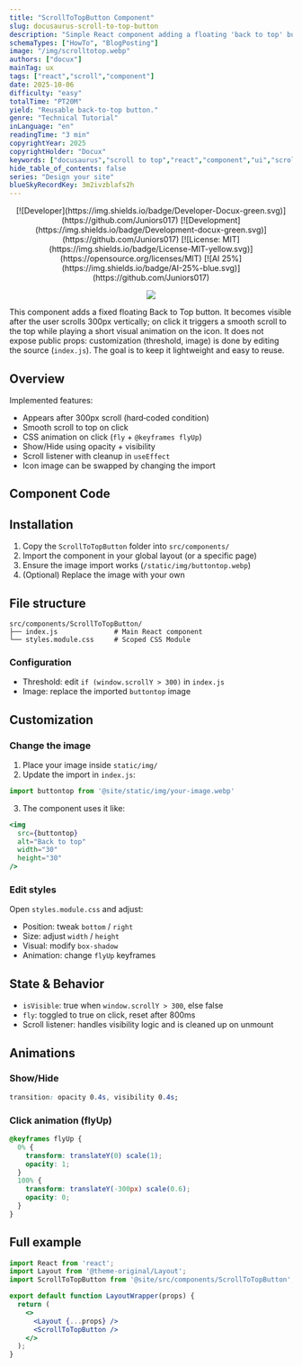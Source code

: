 ```yaml
---
title: "ScrollToTopButton Component"
slug: docusaurus-scroll-to-top-button
description: "Simple React component adding a floating 'back to top' button with delayed appearance (after scrolling 300px), click animation and smooth scroll behavior in Docusaurus."
schemaTypes: ["HowTo", "BlogPosting"]
image: "/img/scrolltotop.webp"
authors: ["docux"]
mainTag: ux
tags: ["react","scroll","component"]
date: 2025-10-06
difficulty: "easy"
totalTime: "PT20M"
yield: "Reusable back-to-top button."
genre: "Technical Tutorial"
inLanguage: "en"
readingTime: "3 min"
copyrightYear: 2025
copyrightHolder: "Docux"
keywords: ["docusaurus","scroll to top","react","component","ui","scroll"]
hide_table_of_contents: false
series: "Design your site"
blueSkyRecordKey: 3m2ivzblafs2h
---
```


<center>
<div>
[![Developer](https://img.shields.io/badge/Developer-Docux-green.svg)](https://github.com/Juniors017)
[![Development](https://img.shields.io/badge/Development-docux-green.svg)](https://github.com/Juniors017)
[![License: MIT](https://img.shields.io/badge/License-MIT-yellow.svg)](https://opensource.org/licenses/MIT)
[![AI 25%](https://img.shields.io/badge/AI-25%-blue.svg)](https://github.com/Juniors017)

![](/img/scrolltotop.webp)
</div>
</center>

This component adds a fixed floating Back to Top button. It becomes visible after the user scrolls 300px vertically; on click it triggers a smooth scroll to the top while playing a short visual animation on the icon. It does not expose public props: customization (threshold, image) is done by editing the source (`index.js`). The goal is to keep it lightweight and easy to reuse.
<!--truncate-->

## Overview

Implemented features:
- Appears after 300px scroll (hard‑coded condition)
- Smooth scroll to top on click
- CSS animation on click (`fly` + `@keyframes flyUp`)
- Show/Hide using opacity + visibility
- Scroll listener with cleanup in `useEffect`
- Icon image can be swapped by changing the import


## Component Code
<Snippet filename="src/components/ScrollToTopButton/index.js" source="src/components/ScrollToTopButton/index.js" />


<Snippet filename="src/components/ScrollToTopButton/styles.module.css" source="src/components/ScrollToTopButton/styles.module.css" />


## Installation

1. Copy the `ScrollToTopButton` folder into `src/components/`
2. Import the component in your global layout (or a specific page)
3. Ensure the image import works (`/static/img/buttontop.webp`)
4. (Optional) Replace the image with your own

## File structure

```
src/components/ScrollToTopButton/
├── index.js              # Main React component
└── styles.module.css     # Scoped CSS Module
```


### Configuration

- Threshold: edit `if (window.scrollY > 300)` in `index.js`
- Image: replace the imported `buttontop` image

## Customization

### Change the image

1. Place your image inside `static/img/`
2. Update the import in `index.js`:

```jsx
import buttontop from '@site/static/img/your-image.webp'
```

3. The component uses it like:

```jsx
<img
  src={buttontop}
  alt="Back to top"
  width="30"
  height="30"
/>
```

### Edit styles

Open `styles.module.css` and adjust:

- Position: tweak `bottom` / `right`
- Size: adjust `width` / `height`
- Visual: modify `box-shadow`
- Animation: change `flyUp` keyframes

## State & Behavior

- `isVisible`: true when `window.scrollY > 300`, else false
- `fly`: toggled to true on click, reset after 800ms
- Scroll listener: handles visibility logic and is cleaned up on unmount

## Animations

### Show/Hide
```css
transition: opacity 0.4s, visibility 0.4s;
```

### Click animation (flyUp)
```css
@keyframes flyUp {
  0% {
    transform: translateY(0) scale(1);
    opacity: 1;
  }
  100% {
    transform: translateY(-300px) scale(0.6);
    opacity: 0;
  }
}
```

## Full example

```jsx
import React from 'react';
import Layout from '@theme-original/Layout';
import ScrollToTopButton from '@site/src/components/ScrollToTopButton';

export default function LayoutWrapper(props) {
  return (
    <>
      <Layout {...props} />
      <ScrollToTopButton />
    </>
  );
}
```


